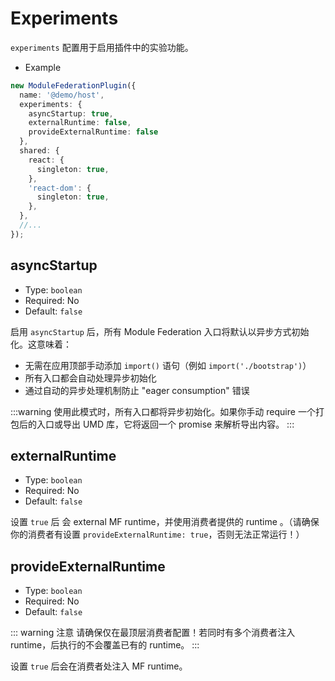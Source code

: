 # Experiments

`experiments` 配置用于启用插件中的实验功能。

- Example

```ts
new ModuleFederationPlugin({
  name: '@demo/host',
  experiments: {
    asyncStartup: true,
    externalRuntime: false,
    provideExternalRuntime: false
  },
  shared: {
    react: {
      singleton: true,
    },
    'react-dom': {
      singleton: true,
    },
  },
  //...
});
```

## asyncStartup

- Type: `boolean`
- Required: No
- Default: `false`

启用 `asyncStartup` 后，所有 Module Federation 入口将默认以异步方式初始化。这意味着：

- 无需在应用顶部手动添加 `import()` 语句（例如 `import('./bootstrap')`）
- 所有入口都会自动处理异步初始化
- 通过自动的异步处理机制防止 "eager consumption" 错误

:::warning
使用此模式时，所有入口都将异步初始化。如果你手动 require 一个打包后的入口或导出 UMD 库，它将返回一个 promise 来解析导出内容。
:::

## externalRuntime

- Type: `boolean`
- Required: No
- Default: `false`

设置 `true` 后 会 external MF runtime，并使用消费者提供的 runtime 。（请确保你的消费者有设置 `provideExternalRuntime: true`，否则无法正常运行！）

## provideExternalRuntime

- Type: `boolean`
- Required: No
- Default: `false`

::: warning 注意
请确保仅在最顶层消费者配置！若同时有多个消费者注入 runtime，后执行的不会覆盖已有的 runtime。
:::

设置 `true` 后会在消费者处注入 MF runtime。

